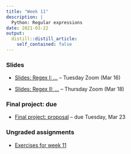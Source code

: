 ```yaml
---
title: "Week 11"
description: |
  Python: Regular expressions
date: 2021-03-22
output:
  distill::distill_article:
    self_contained: false
---
```


### Slides

- [Slides: Regex I: ...](../week-11/slides/11-1.html) -- Tuesday Zoom (Mar 16)

- [Slides: Regex II: ...](../week-11/slides/11-2.html) -- Thursday Zoom (Mar 18)

### Final project: due

- [Final project: proposal](../../finalproject_proposal.html) -- due Tuesday, Mar 23

### Ungraded assignments

- [Exercises for week 11](../../w11_exercises.html)
